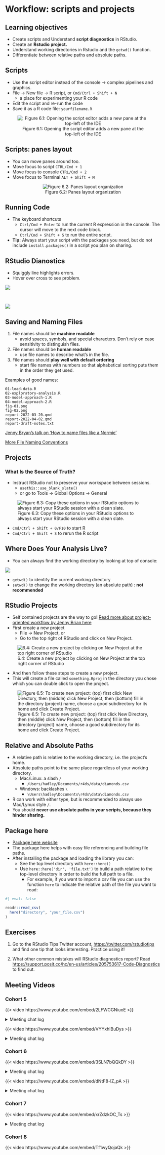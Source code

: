 # Workflow: scripts and projects

## Learning objectives

-   Create scripts and Understand **script diagnostics** in RStudio.
-   Create an **Rstudio project.**  
-   Understand working directories in Rstudio and the `getwd()` function.
-   Differentiate between relative paths and absolute paths.

## Scripts

-   Use the script editor instead of the console -> complex pipelines and graphics. 
-   File -> New file -> R script, or `Cmd/Ctrl + Shift + N`
    -   a place for experimenting your R code
-   Edit the script and re-run the code
-   Save it as a R code file: `yourfilename.R`

::: {style="text-align:center;"}
![Figure 6.1: Opening the script editor adds a new pane at the top-left of the IDE](https://r4ds.hadley.nz/diagrams/rstudio/script.png)
:::

## Scripts: panes layout

-   You can move panes around too. 
  -   Move focus to script `CTRL/Cmd + 1`
  -   Move focus to console `CTRL/Cmd + 2`
  -   Move focus to Terminal `ALT + Shift + M`

::: {style="text-align:center;"}
![Figure 6.2: Panes layout organization](images/6-panes_layout.png)
:::


## Running Code

-   The keyboard shortcuts
    -   `Ctrl/Cmd + Enter` to run the current R expression in the console. The cursor will move to the next code block.
    -   `Ctrl/Cmd + Shift + S` to run the entire script.
-   **Tip:** Always start your script with the packages you need, but do not include `install.packages()` in a script you plan on sharing. 

## RStudio Dianostics

- Squiggly line highlights errors.  
- Hover over cross to see problem.

::: {style="text-align:left;"}
![](https://r4ds.hadley.nz/screenshots/rstudio-diagnostic-tip.png)
:::

<br/>

::: {style="text-align:left;"}
![](https://r4ds.hadley.nz/screenshots/rstudio-diagnostic-warn.png)
:::

## Saving and Naming Files

1.  File names should be **machine readable**
    -   avoid spaces, symbols, and special characters. Don't rely on case sensitivity to distinguish files.
2.  File names should be **human readable**
    -   use file names to describe what's in the file.
3.  File names should **play well with default ordering**
    -   start file names with numbers so that alphabetical sorting puts them in the order they get used.
    
Examples of good names: 

```         
01-load-data.R
02-exploratory-analysis.R
03-model-approach-1.R
04-model-approach-2.R
fig-01.png
fig-02.png
report-2022-03-20.qmd
report-2022-04-02.qmd
report-draft-notes.txt
```

[Jenny Bryan's talk on 'How to name files like a Normie'](https://github.com/jennybc/how-to-name-files)

[More File Naming Conventions](https://huridocs.org/resource-library/organising-a-collection-of-human-rights-information/file-naming-conventions/#:~:text=To%20ensure%20that%20files%20are,%2C%20then%20month%2C%20then%20date.)

## Projects

### What Is the Source of Truth?

-   Instruct RStudio not to preserve your workspace between sessions.
    -   `usethis::use_blank_slate()`
    - or go to Tools -> Global Options -> General

::: {style="text-align:left;"}
![Figure 6.3:  Copy these options in your RStudio options to always start your RStudio session with a clean slate.](https://r4ds.hadley.nz/diagrams/rstudio/clean-slate.png)
:::


-   `Cmd/Ctrl + Shift + 0/F10` to start R
-   `Cmd/Ctrl + Shift + S` to rerun the R script

## Where Does Your Analysis Live?

-  You can always find the working directory by looking at top of console: 

![](https://r4ds.hadley.nz/screenshots/rstudio-wd.png)

-   `getwd()` to identify the current working directory
-   `setwd()` to change the working directory (an absolute path) : **not recommended**

## RStudio Projects

- Self contained projects are the way to go! [Read more about project-oriented workflow by Jenny Brian here](https://www.tidyverse.org/blog/2017/12/workflow-vs-script/)
- First create a new project
  - File -> New Project, or
  - Go to the top right of RStudio and click on New Project.

![6.4: Create a new project by clicking on New Project at the top right corner of RStudio](images/6-Projects.png)

- And then follow these steps to create a new project. 
- This will create a file called `something.Rproj` in the directory you chose which you can double click to open the project. 

![Figure 6.5: To create new project: (top) first click New Directory, then (middle) click New Project, then (bottom) fill in the directory (project) name, choose a good subdirectory for its home and click Create Project.](https://r4ds.hadley.nz/diagrams/new-project.png)

## Relative and Absolute Paths

-   A relative path is relative to the working directory, i.e. the project's home.
-   Absolute paths point to the same place regardless of your working directory.
    -   Mac/Linux: a slash `/`
        -   `/Users/hadley/Documents/r4ds/data/diamonds.csv`
    -   Windows: backlashes `\`
        -   `\Users\hadley\Documents\r4ds\data\diamonds.csv`
- R can work with either type, but is recommended to always use Mac/Lynux style `/`.  
-   You should **never use absolute paths in your scripts, because they hinder sharing.**

## Package here

- [Package here website](https://here.r-lib.org/index.html)
- The package here helps with easy file referencing and building file paths. 
- After installing the package and loading the library you can: 
  - See the top level directory with `here::here()`
  - Use `here::here('dir', 'file.txt')` to build a path relative to the top-level directory in order to build the full path to a file. 
    - For example, if you want to import a csv file you can use the function `here` to indicate the relative path of the file you want to read: 
    
```r
#| eval: false

readr::read_csv(
  here("directory", "your_file.csv")
)
```
    

## Exercises

1.  Go to the RStudio Tips Twitter account, <https://twitter.com/rstudiotips> and find one tip that looks interesting. Practice using it!

2.  What other common mistakes will RStudio diagnostics report? Read <https://support.posit.co/hc/en-us/articles/205753617-Code-Diagnostics> to find out.

## Meeting Videos

### Cohort 5

{{< video https://www.youtube.com/embed/2LFWCGNiuoE >}}

<details>

<summary>Meeting chat log</summary>

```         
00:40:51    Becki R. (she/her): It works both ways, I think. It's just convention to use <-.
00:45:11    Wai-Yin:    You can use <- or = for assignment. <-  is the convention in R.  -> results in ab error.
00:58:59    lucus w:    https://www.rocker-project.org/
01:01:43    Bruno A. Machado:   tks Lucus for the link 👍
01:13:48    Susie N.:   I have to head out! Thank you Ryan for the great breakdown
01:14:07    Federica Gazzelloni:    Thanks!
01:14:19    Becki R. (she/her): Thanks everyone, see you next week!
01:17:04    Bruno A. Machado:   tks team
01:17:21    Eileen Murphy:  Thank you Ryan
```

</details>

{{< video https://www.youtube.com/embed/VYYxhIBuDys >}}

<details>

<summary>Meeting chat log</summary>

```         
00:05:55    docksbox@pm.me: Hello!
00:07:40    Becki R. (she/her): Hello!
00:07:52    Sandra Muroy:   Hi!
00:07:57    Federica Gazzelloni:    Hi!
00:09:49    Eileen: Hello!
00:15:44    Becki R. (she/her): Very cool!
00:29:31    Jon Harmon (jonthegeek):    https://CRAN.R-project.org/package=renv
00:31:35    lucus w:    Or just here::here() package, it’s my favorite
00:32:48    Ryan Metcalf:   Ah, Thank you Lucas! I think you may have solved an error I was trying to overcome!
00:32:57    Jon Harmon (jonthegeek):    here::here("my_dir", "myfile.R")
00:33:06    lucus w:    There you go, yup
00:34:37    Jon Harmon (jonthegeek):    usethis
00:34:38    lucus w:    You can use usethis
00:37:56    Jon Harmon (jonthegeek):    .Last.value
00:38:58    lucus w:    It’s a life saver especially working in databases
00:44:32    Federica Gazzelloni:    reticulate
00:45:11    Federica Gazzelloni:    https://rstudio.github.io/reticulate/articles/r_markdown.html
00:48:18    Ryan Metcalf:   @Shamsuddeen, what was that command again? Cmd + Shift + P?
00:48:40    Susan Neilson:  That’s right
00:49:43    Ryan Metcalf:   Awesome! Ive never used that before. These bookclub meetups are so helpful! Thank you everyone!
00:50:04    Federica Gazzelloni:    yep! very useful
00:50:09    Shamsuddeen Muhammad:   https://speakerdeck.com/jennybc/how-to-name-files
00:50:28    Shamsuddeen Muhammad:   Naming things
00:51:10    Jon Harmon (jonthegeek):    20210904
00:51:55    Shamsuddeen Muhammad:   Chapter 2 Project-oriented workflow : https://rstats.wtf/project-oriented-workflow.html
00:52:13    Jon Harmon (jonthegeek):    Had to google that tab: https://bookdown.org/ndphillips/YaRrr/
00:52:15    Shamsuddeen Muhammad:   What They Forgot to Teach You About R
00:55:05    Jon Harmon (jonthegeek):    https://github.com/MonkmanMH/EIKIFJB
00:55:38    Ryan Metcalf:   Transmute I think…..
00:56:27    Jon Harmon (jonthegeek):    tidyr::replace_na()
00:56:54    lucus w:    Check out janitor
01:02:32    Shamsuddeen Muhammad:   https://tidyr.tidyverse.org/reference/replace_na.html
01:02:42    Shamsuddeen Muhammad:   df %>% dplyr::mutate(x = replace_na(x, 0))
01:03:30    Jon Harmon (jonthegeek):    ""
01:04:16    Ryan Metcalf:   You’ve discovered the beauty of a programmer!!!
01:04:28    Shamsuddeen Muhammad:   Yes Yes !!!
01:05:22    Susan Neilson:  “95% of being a programmer is knowing how to Google” - my programmer friend
01:06:27    Ryan Metcalf:   I find googling the package and then reading the PDF Manual. CRAN is your friend.
01:10:38    Sandra Muroy:   thanks everyone for your input!
01:10:57    Ryan Metcalf:   Thank you Susie! Great presentation and conversation!
01:11:04    Susan Neilson:  Thanks everyone !
01:11:08    Federica Gazzelloni:    thanks
01:11:12    Becki R. (she/her): Thank you!
01:11:22    Susan Neilson:  https://bookdown.org/ndphillips/YaRrr/rdata-files.html
```

</details>

### Cohort 6

{{< video https://www.youtube.com/embed/3SLN7bQQkDY >}}

<details>

<summary>Meeting chat log</summary>

```         
00:09:22    Matthew Efoli:  good evening
00:09:29    Matthew Efoli:  good day
00:09:35    Vrinda Kalia:   Hello!
00:09:55    Daniel Adereti: Hello!
00:10:04    Shannon:    Hello!
00:10:06    Daniel Adereti: ready when you are, Matthew
00:11:40    Adeyemi Olusola:    Good evening everyone
00:28:31    Daniel Adereti: will it be possible to sort in ascending order as well?
00:30:39    Adeyemi Olusola:    sort() should do trick
00:31:13    Adeyemi Olusola:    I have issues with my audio
00:31:39    Adeyemi Olusola:    lets try sort = ()
00:32:07    Vrinda Kalia:   I am not sure about using sort within the count function. I am only aware of using the desc argument in the sort() function
00:33:06    Daniel Adereti: it seems the sort() has its own arguments
00:33:41    Aalekhya Reddam:    Sorry everyone, I have to head out but will watch the recording. See you all next week!
00:34:33    Shannon:    not_cancelled %>%
00:34:45    Shannon:    oops sorry, didn't finish that...
00:36:00    Adeyemi Olusola:    not_cancelled%>%
00:36:05    Adeyemi Olusola:    desc()
00:37:46    Daniel Adereti: maybe we continue and figure it out next time?
00:37:53    Daniel Adereti: sorry for chopping your flow!
00:38:27    Esmeralda Cruz: maybe arrange function?
00:38:58    Esmeralda Cruz: ok
00:44:31    Daniel Adereti: thanks for that shortcut
00:50:23    Daniel Adereti: Please explain "filter(rank(desc(arr_delay)) <= 10"
00:55:38    Daniel Adereti: Thanks! noticed the same too, the descending argument does not seem to have any effect
00:56:31    Daniel Adereti: sure!
00:56:35    Daniel Adereti: thanks
00:58:00    Shannon:    oh, because we didn't have a rank column in the first example?
00:59:24    Daniel Adereti: like a rank column as part of the dataset?
01:02:11    Daniel Adereti: Thanks!
01:04:01    Shannon:    yes
01:10:42    Vrinda Kalia:   I need to leave for a meeting. Thank you so much for leading a great discussion, Matthew!
01:11:00    Shannon:    Thanks, Matthew! I liked the way you presented with both the bookdown file as well as RStudio.
01:11:09    Daniel Adereti: Thanks Matthew!
01:11:14    Maria Eleni Soilemezidi:    Thank you for the presentation! That was very helpful! :)
01:11:15    Matthew Efoli:  Thanks
01:11:37    Maria Eleni Soilemezidi:    See you next week!
01:11:50    Esmeralda Cruz: Thank you :) for your time Matthew
01:12:05    Esmeralda Cruz: yes, both are correct
```

</details>

{{< video https://www.youtube.com/embed/dNtF8-lZ_pA >}}

<details>

<summary>Meeting chat log</summary>

```         
00:01:19    Adeyemi Olusola:    Good day everyone
00:01:32    Daniel: Hello!
00:17:42    Esmeralda Cruz: nop
00:33:45    Daniel: https://jrnold.github.io/r4ds-exercise-solutions/tibbles.html
00:44:48    Esmeralda Cruz: interesting
00:46:11    Esmeralda Cruz: ok, make sense
00:49:45    Esmeralda Cruz: ok
```

</details>

### Cohort 7

{{< video https://www.youtube.com/embed/xrZdzkOC_Ts >}}

<details>

<summary>Meeting chat log</summary>

```         
00:36:35    Oluwafemi Oyedele:  It is CMD + Enter on Mac
00:37:22    Oluwafemi Oyedele:  CMD + Enter will run the code on Mac
00:53:06    Oluwafemi Oyedele:  https://rstats.wtf/project-oriented-workflow.html#dilemma-and-a-solution
00:53:11    Oluwafemi Oyedele:  http://127.0.0.1:12193/library/here/doc/here.html
00:53:58    Oluwafemi Oyedele:  https://www.tidyverse.org/blog/2017/12/workflow-vs-script/
```

</details>

### Cohort 8

{{< video https://www.youtube.com/embed/Tf1wyQojaQk >}}
